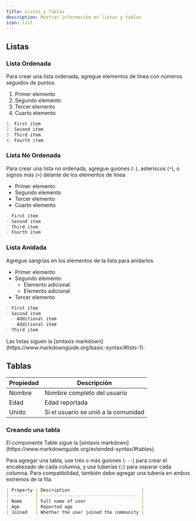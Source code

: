 ```yaml
---
title: Listas y Tablas
description: Mostrar información en listas y tablas
icon: list
---
```


## Listas

### Lista Ordenada

Para crear una lista ordenada, agregue elementos de línea con números seguidos de puntos

1. Primer elemento
2. Segundo elemento
3. Tercer elemento
4. Cuarto elemento

```md
1. First item
2. Second item
3. Third item
4. Fourth item
```

### Lista No Ordenada

Para crear una lista no ordenada, agregue guiones (`-`), asteriscos (`*`), o signos más (`+`) delante de los elementos de línea

* Primer elemento
* Segundo elemento
* Tercer elemento
* Cuarto elemento

```md
- First item
- Second item
- Third item
- Fourth item
```

### Lista Anidada

Agregue sangrías en los elementos de la lista para anidarlos

* Primer elemento
* Segundo elemento
  * Elemento adicional
  * Elemento adicional
* Tercer elemento

```md
- First item
- Second item
  - Additional item
  - Additional item
- Third item
```

<Tip>
  Las listas siguen la [sintaxis markdown](https://www.markdownguide.org/basic-syntax/#lists-1).
</Tip>

## Tablas

| Propiedad | Descripción                          |
| --------- | ------------------------------------ |
| Nombre    | Nombre completo del usuario          |
| Edad      | Edad reportada                       |
| Unido     | Si el usuario se unió a la comunidad |

### Creando una tabla

<Tip>
  El componente Table sigue la [sintaxis markdown](https://www.markdownguide.org/extended-syntax/#tables).
</Tip>

Para agregar una tabla, use tres o más guiones (`---`) para crear el encabezado de cada columna, y use tuberías (`|`) para separar cada columna. Para compatibilidad, también debe agregar una tubería en ambos extremos de la fila.

```md
| Property | Description                           |
| -------- | ------------------------------------- |
| Name     | Full name of user                     |
| Age      | Reported age                          |
| Joined   | Whether the user joined the community |
```
